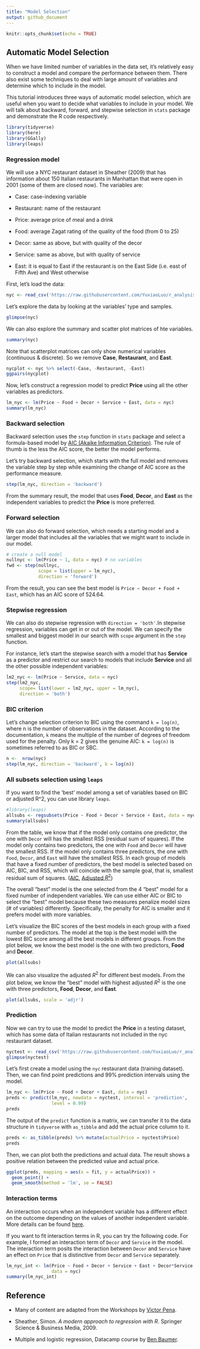 ```yaml
---
title: "Model Selection"
output: github_document
---
```


```r
knitr::opts_chunk$set(echo = TRUE)
```

## Automatic Model Selection

When we have limited number of variables in the data set, it's relatively easy to construct a model and compare the performance between them. There also exist some techniques to deal with large amount of variables and determine which to include in the model.

This tutorial introduces three ways of automatic model selection, which are useful when you want to decide what variables to include in your model. We will talk about backward, forward, and stepwise selection in `stats` package and demonstrate the R code respectively. 

```r
library(tidyverse)
library(here)
library(GGally)
library(leaps)
```

### Regression model

We will use a NYC restaurant dataset in Sheather (2009) that has information about 150 Italian restaurants in Manhattan that were open in 2001 (some of them are closed now). The variables are:

- Case: case-indexing variable

- Restaurant: name of the restaurant

- Price: average price of meal and a drink

- Food: average Zagat rating of the quality of the food (from 0 to 25)

- Decor: same as above, but with quality of the decor

- Service: same as above, but with quality of service

- East: it is equal to East if the restaurant is on the East Side (i.e. east of Fifth Ave) and West otherwise

First, let's load the data:

```r
nyc <- read_csv('https://raw.githubusercontent.com/YuxiaoLuo/r_analysis_dri_2022/main/data/nyc.csv')

```

Let's explore the data by looking at the variables' type and samples.

```r
glimpse(nyc)
```

We can also explore the summary and scatter plot matrices of hte variables. 

```r
summary(nyc)
```

Note that scatterplot matrices can only show numerical variables (continuous & discrete). So we remove **Case**, **Restaurant**, and **East**.

```r
nycplot <- nyc %>% select(-Case, -Restaurant, -East)
ggpairs(nycplot)
```
Now, let's construct a regression model to predict **Price** using all the other variables as predictors. 

```r
lm_nyc <- lm(Price ~ Food + Decor + Service + East, data = nyc)
summary(lm_nyc)
```

### Backward selection

Backward selection uses the `step` function in `stats` package and select a formula-based model by [AIC (Akaike Information Criterion)](https://en.wikipedia.org/wiki/Akaike_information_criterion). The rule of thumb is the less the AIC score, the better the model performs. 

Let's try backward selection, which starts with the full model and removes the variable step by step while examining the change of AIC score as the performance measure. 

```r
step(lm_nyc, direction = 'backward')

```

From the summary result, the model that uses **Food**, **Decor**, and **East** as the independent variables to predict the **Price** is more preferred. 

### Forward selection

We can also do forward selection, which needs a starting model and a larger model that includes all the variables that we might want to include in our model. 

```r
# create a null model
nullnyc <- lm(Price ~ 1, data = nyc) # no variables
fwd <- step(nullnyc, 
            scope = list(upper = lm_nyc),
            direction = 'forward')
```

From the result, you can see the best model is `Price ~ Decor + Food + East`, which has an AIC score of 524.64. 

### Stepwise regression

We can also do stepwise regression with `direction = 'both'`.In stepwise regression, variables can get in or out of the model. We can specify the smallest and biggest model in our search with `scope` argument in the `step` function.

For instance, let's start the stepwise search with a model that has **Service** as a predictor and restrict our search to models that include **Service** and all the other possible independent variables:

```r
lm2_nyc <- lm(Price ~ Service, data = nyc)
step(lm2_nyc,
     scope= list(lower = lm2_nyc, upper = lm_nyc),
     direction = 'both')
```

### BIC criterion 

Let's change selection criterion to BIC using the command `k = log(n)`, where n is the number of observations in the dataset. According to the documentation, `k` means the multiple of the number of degrees of freedom used for the penalty. Only k = 2 gives the genuine AIC: `k = log(n)` is sometimes referred to as BIC or SBC.

```r
n <-  nrow(nyc)
step(lm_nyc, direction = 'backward', k = log(n))
```

### All subsets selection using `leaps`

If you want to find the 'best' model among a set of variables based on BIC or adjusted R^2, you can use library `leaps`.

```r
#library(leaps)
allsubs <- regsubsets(Price ~ Food + Decor + Service + East, data = nyc)
summary(allsubs)
```

From the table, we know that if the model only contains one predictor, the one with `Decor` will has the smallest RSS (residual sum of squares). If the model only contains two predictors, the one with `Food` and `Decor` will have the smallest RSS. If the model only contains three predictors, the one with `Food`, `Decor`, and `East` will have the smallest RSS. In each group of models that have a fixed number of predictors, the best model is selected based on AIC, BIC, and RSS, which will coincide with the sample goal, that is, smallest residual sum of squares. ([AIC](https://www.statisticshowto.com/akaikes-information-criterion/), [Adjusted $R^2$](https://www.statisticshowto.com/probability-and-statistics/statistics-definitions/adjusted-r2/))

The overall "best" model is the one selected from the 4 "best" model for a fixed number of independent variables. We can use either AIC or BIC to select the "best" model because these two measures penalize model sizes (# of variables) differently. Specifically, the penalty for AIC is smaller and it prefers model with more variables. 

Let's visualize the BIC scores of the best models in each group with a fixed number of predictors. The model at the top is the best model with the lowest BIC score among all the best models in different groups. From the plot below, we know the best model is the one with two predictors, **Food** and **Decor**. 

```r
plot(allsubs)
```
We can also visualize the adjusted $R^2$ for different best models. From the plot below, we know the "best" model with highest adjusted $R^2$ is the one with three predictors, **Food**, **Decor**, and **East**.

```r
plot(allsubs, scale = 'adjr')
```
### Prediction 

Now we can try to use the model to predict the **Price** in a testing dataset, which has some data of Italian restaurants not included in the nyc restaurant dataset. 

```r
nyctest <- read_csv('https://raw.githubusercontent.com/YuxiaoLuo/r_analysis_dri_2022/main/data/nyctest.csv', col_select = 3:8)
glimpse(nyctest)

```

Let's first create a model using the `nyc` restaurant data (training dataset). Then, we can find point predictions and 99% prediction intervals using the model.

```r
lm_nyc <- lm(Price ~ Food + Decor + East, data = nyc)
preds <- predict(lm_nyc, newdata = nyctest, interval = 'prediction',
                 level = 0.99)
preds
```

The output of the `predict` function is a matrix, we can transfer it to the data structure in `tidyverse` with `as_tibble` and add the actual price column to it. 

```r
preds <- as_tibble(preds) %>% mutate(actualPrice = nyctest$Price)
preds
```
Then, we can plot both the predictions and actual data. The result shows a positive relation between the predicted value and actual price. 

```r
ggplot(preds, mapping = aes(x = fit, y = actualPrice)) + 
  geom_point() + 
  geom_smooth(method = 'lm', se = FALSE)
```
### Interaction terms

An interaction occurs when an independent variable has a different
effect on the outcome depending on the values of another independent variable. More details can be found [here](https://statisticsbyjim.com/regression/interaction-effects/).

If you want to fit interaction terms in R, you can try the following code. For example, I formed an interaction term of `Decor` and `Service` in the model. The interaction term posits the interaction between `Decor` and `Service` have an effect on `Price` that is distinctive from `Decor` and `Service` separately.

```r
lm_nyc_int <- lm(Price ~ Food + Decor + Service + East + Decor*Service,
                 data = nyc)
summary(lm_nyc_int)
```

## Reference

- Many of content are adapted from the Workshops by [Victor Pena](https://vicpena.github.io/).

- Sheather, Simon. *A modern approach to regression with R*. Springer Science & Business Media, 2009.

- Multiple and logistic regression, Datacamp course by [Ben Baumer](https://beanumber.github.io/www/).























